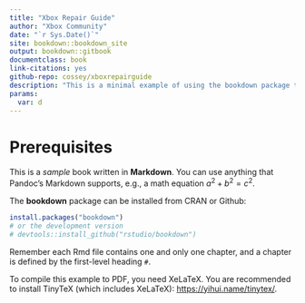 ```yaml
--- 
title: "Xbox Repair Guide"
author: "Xbox Community"
date: "`r Sys.Date()`"
site: bookdown::bookdown_site
output: bookdown::gitbook
documentclass: book
link-citations: yes
github-repo: cossey/xboxrepairguide
description: "This is a minimal example of using the bookdown package to write a book. The output format for this example is bookdown::gitbook."
params:
  var: d
---
```


# Prerequisites

This is a _sample_ book written in **Markdown**. You can use anything that Pandoc's Markdown supports, e.g., a math equation $a^2 + b^2 = c^2$.

The **bookdown** package can be installed from CRAN or Github:

```r
install.packages("bookdown")
# or the development version
# devtools::install_github("rstudio/bookdown")
```

Remember each Rmd file contains one and only one chapter, and a chapter is defined by the first-level heading `#`.

To compile this example to PDF, you need XeLaTeX. You are recommended to install TinyTeX (which includes XeLaTeX): <https://yihui.name/tinytex/>.
